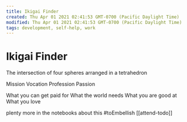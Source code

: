 ```yaml
---
title: Ikigai Finder
created: Thu Apr 01 2021 02:41:53 GMT-0700 (Pacific Daylight Time)
modified: Thu Apr 01 2021 02:41:53 GMT-0700 (Pacific Daylight Time)
tags: development, self-help, work
---
```


# Ikigai Finder

The intersection of four spheres arranged in a tetrahedron

Mission
Vocation
Profession
Passion

What you can get paid for
What the world needs
What you are good at
What you love

plenty more in the notebooks about this
#toEmbellish [[attend-todo]]
